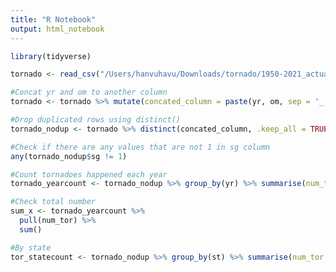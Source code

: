 ```yaml
---
title: "R Notebook"
output: html_notebook
---
```


```r
library(tidyverse)
```

```r
tornado <- read_csv("/Users/hanvuhavu/Downloads/tornado/1950-2021_actual_tornadoes.csv")
```

```r
#Concat yr and om to another column
tornado <- tornado %>% mutate(concated_column = paste(yr, om, sep = '_'))
```

```r
#Drop duplicated rows using distinct()
tornado_nodup <- tornado %>% distinct(concated_column, .keep_all = TRUE)

#Check if there are any values that are not 1 in sg column
any(tornado_nodup$sg != 1)
```

```r
#Count tornadoes happened each year
tornado_yearcount <- tornado_nodup %>% group_by(yr) %>% summarise(num_tor = n())

#Check total number
sum_x <- tornado_yearcount %>%
  pull(num_tor) %>%
  sum()

```

```r
#By state
tor_statecount <- tornado_nodup %>% group_by(st) %>% summarise(num_tor = n()) %>% arrange(desc(num_tor))
```


